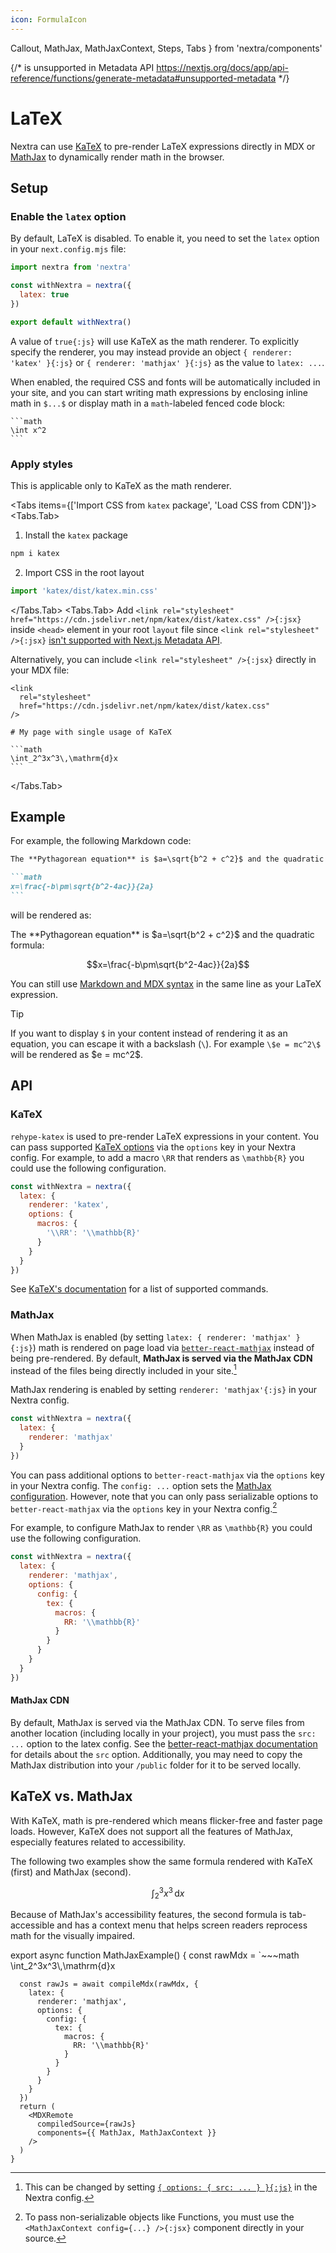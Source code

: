 ```yaml
---
icon: FormulaIcon
---
```


  Callout,
  MathJax,
  MathJaxContext,
  Steps,
  Tabs
} from 'nextra/components'

{/* <link rel="stylesheet"> is unsupported in Metadata API https://nextjs.org/docs/app/api-reference/functions/generate-metadata#unsupported-metadata */}

<link
  rel="stylesheet"
  href="https://cdn.jsdelivr.net/npm/katex/dist/katex.css"
/>

# LaTeX

Nextra can use [KaTeX](https://katex.org) to pre-render LaTeX expressions
directly in MDX or [MathJax](https://mathjax.org) to dynamically render math in
the browser.

## Setup

<Steps>

### Enable the `latex` option

By default, LaTeX is disabled. To enable it, you need to set the `latex` option
in your `next.config.mjs` file:

```js filename="next.config.mjs" {4}
import nextra from 'nextra'

const withNextra = nextra({
  latex: true
})

export default withNextra()
```

A value of `true{:js}` will use KaTeX as the math renderer. To explicitly
specify the renderer, you may instead provide an object
`{ renderer: 'katex' }{:js}` or `{ renderer: 'mathjax' }{:js}` as the value to
`latex: ...`.

When enabled, the required CSS and fonts will be automatically included in your
site, and you can start writing math expressions by enclosing inline math in
`$...$` or display math in a `math`-labeled fenced code block:

````mdx
```math
\int x^2
```
````

### Apply styles

<Callout type="warning">
  This is applicable only to KaTeX as the math renderer.
</Callout>

<Tabs items={['Import CSS from `katex` package', 'Load CSS from CDN']}>
<Tabs.Tab>
1. Install the `katex` package

```bash npm2yarn
npm i katex
```

2. Import CSS in the root layout

```js filename="app/layout.jsx"
import 'katex/dist/katex.min.css'
```

</Tabs.Tab>
<Tabs.Tab>
Add `<link rel="stylesheet" href="https://cdn.jsdelivr.net/npm/katex/dist/katex.css" />{:jsx}`
inside `<head>` element in your root `layout` file since `<link rel="stylesheet" />{:jsx}`
[isn't supported with Next.js Metadata API](https://nextjs.org/docs/app/api-reference/functions/generate-metadata#unsupported-metadata).

Alternatively, you can include `<link rel="stylesheet" />{:jsx}` directly in
your MDX file:

````mdx filename="katex.mdx"
<link
  rel="stylesheet"
  href="https://cdn.jsdelivr.net/npm/katex/dist/katex.css"
/>

# My page with single usage of KaTeX

```math
\int_2^3x^3\,\mathrm{d}x
```
````

</Tabs.Tab>
</Tabs>
</Steps>

## Example

For example, the following Markdown code:

````md filename="page.md"
The **Pythagorean equation** is $a=\sqrt{b^2 + c^2}$ and the quadratic formula:

```math
x=\frac{-b\pm\sqrt{b^2-4ac}}{2a}
```
````

will be rendered as:

<div className="mt-6 rounded-xl border p-4 nextra-border">
The **Pythagorean equation** is $a=\sqrt{b^2 + c^2}$ and the quadratic formula:

```math
x=\frac{-b\pm\sqrt{b^2-4ac}}{2a}
```

</div>

You can still use [Markdown and MDX syntax](../guide/markdown) in the same line as
your LaTeX expression.

> [!TIP]
>
> If you want to display `$` in your content instead of rendering it as an
> equation, you can escape it with a backslash (`\`). For example `\$e = mc^2\$`
> will be rendered as \$e = mc^2\$.

## API

### KaTeX

`rehype-katex` is used to pre-render LaTeX expressions in your content. You can
pass supported [KaTeX options](https://katex.org/docs/options) via the `options`
key in your Nextra config. For example, to add a macro `\RR` that renders as
`\mathbb{R}` you could use the following configuration.

```js filename="next.config.mjs" {4-8}
const withNextra = nextra({
  latex: {
    renderer: 'katex',
    options: {
      macros: {
        '\\RR': '\\mathbb{R}'
      }
    }
  }
})
```

See [KaTeX's documentation](https://katex.org/docs/supported) for a list of
supported commands.

### MathJax

When MathJax is enabled (by setting `latex: { renderer: 'mathjax' }{:js}`) math
is rendered on page load via
[`better-react-mathjax`](https://github.com/fast-reflexes/better-react-mathjax)
instead of being pre-rendered. By default, **MathJax is served via the MathJax
CDN** instead of the files being directly included in your site.[^1]

[^1]:
    This can be changed by setting
    [`{ options: { src: ... } }{:js}`](https://github.com/fast-reflexes/better-react-mathjax#src-string--undefined)
    in the Nextra config.

MathJax rendering is enabled by setting `renderer: 'mathjax'{:js}` in your
Nextra config.

```js filename="next.config.mjs" {3}
const withNextra = nextra({
  latex: {
    renderer: 'mathjax'
  }
})
```

You can pass additional options to `better-react-mathjax` via the `options` key
in your Nextra config. The `config: ...` option sets the
[MathJax configuration](https://docs.mathjax.org/en/latest/options/index.html).
However, note that you can only pass serializable options to
`better-react-mathjax` via the `options` key in your Nextra config.[^2]

[^2]:
    To pass non-serializable objects like Functions, you must use the
    `<MathJaxContext config={...} />{:jsx}` component directly in your source.

For example, to configure MathJax to render `\RR` as `\mathbb{R}` you could use
the following configuration.

```js filename="next.config.mjs" {4-12}
const withNextra = nextra({
  latex: {
    renderer: 'mathjax',
    options: {
      config: {
        tex: {
          macros: {
            RR: '\\mathbb{R}'
          }
        }
      }
    }
  }
})
```

#### MathJax CDN

By default, MathJax is served via the MathJax CDN. To serve files from another
location (including locally in your project), you must pass the `src: ...`
option to the latex config. See the
[better-react-mathjax documentation](https://github.com/fast-reflexes/better-react-mathjax#src-string--undefined)
for details about the `src` option. Additionally, you may need to copy the
MathJax distribution into your `/public` folder for it to be served locally.

## KaTeX vs. MathJax

With KaTeX, math is pre-rendered which means flicker-free and faster page loads.
However, KaTeX does not support all the features of MathJax, especially features
related to accessibility.

The following two examples show the same formula rendered with KaTeX (first) and
MathJax (second).

```math
\int_2^3x^3\,\mathrm{d}x
```

<MathJaxExample />

Because of MathJax's accessibility features, the second formula is
tab-accessible and has a context menu that helps screen readers reprocess math
for the visually impaired.

export async function MathJaxExample() {
  const rawMdx = `~~~math
\\int_2^3x^3\\,\\mathrm{d}x
~~~`
  const rawJs = await compileMdx(rawMdx, {
    latex: {
      renderer: 'mathjax',
      options: {
        config: {
          tex: {
            macros: {
              RR: '\\mathbb{R}'
            }
          }
        }
      }
    }
  })
  return (
    <MDXRemote
      compiledSource={rawJs}
      components={{ MathJax, MathJaxContext }}
    />
  )
}
